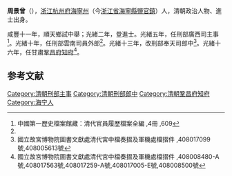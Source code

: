 '''周景曾'''（{{bd|1839年||？|catIdx=}}），[[浙江|浙江]][[杭州府|杭州府]][[海寧州|海寧州]]（今[[浙江省|浙江省]][[海寧縣|海寧縣]][[鹽官鎮|鹽官鎮]]）人，清朝政治人物、進士出身。

咸豐十一年，順天鄉試中舉；光緒二年，登進士。光緒五年，任刑部廣西司主事<ref name="#1">中國第一歷史檔案館藏：清代官員履歷檔案全編 ,4冊 ,609</ref>。光緒十年，任刑部雲南司員外郎<ref name="#1"/>。光緒十三年，改刑部奉天司郎中<ref>國立故宮博物院圖書文獻處清代宮中檔奏摺及軍機處檔摺件 ,408017099號,408005613號</ref>。光緒十六年，任甘肅[[鞏昌府|鞏昌府]][[知府|知府]]<ref>國立故宮博物院圖書文獻處清代宮中檔奏摺及軍機處檔摺件 ,408008480-A號,408017563號,408017259-A號,408017005-E號,408008500號</ref>。

==参考文献==
{{reflist}}
{{清朝人物小作品}}
{{光緒二年丙子恩科殿試金榜}}
{{DEFAULTSORT:Zhou周}}
[[Category:清朝刑部主事|Category:清朝刑部主事]]
[[Category:清朝刑部郎中|Category:清朝刑部郎中]]
[[Category:清朝鞏昌府知府|Category:清朝鞏昌府知府]]
[[Category:海宁人|Category:海宁人]]